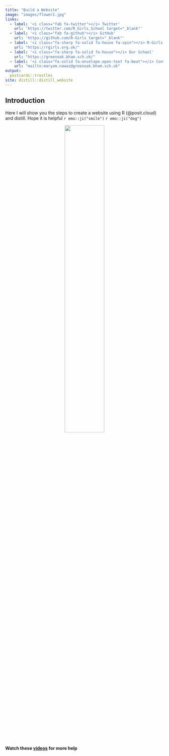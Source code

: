 ```yaml
---
title: "Build a Website"
image: "images/flower2.jpg"
links:
  - label: '<i class="fab fa-twitter"></i> Twitter'
    url: 'https://twitter.com/R_Girls_School target="_blank"'
  - label: '<i class="fab fa-github"></i> GitHub'
    url: 'https://github.com/R-Girls target="_blank"'
  - label: '<i class="fa-sharp fa-solid fa-house fa-spin"></i> R-Girls'
    url: "https://rgirls.org.uk/"
  - label: '<i class="fa-sharp fa-solid fa-house"></i> Our School'
    url: "https://greenoak.bham.sch.uk/"
  - label: '<i class="fa-solid fa-envelope-open-text fa-beat"></i> Contact Us'
    url: "mailto:maryam.nawaz@greenoak.bham.sch.uk"
output:
  postcards::trestles
site: distill::distill_website
---
```

 
## Introduction

Here I will show you the steps to create a website using R (@posit.cloud) and distill. Hope it is helpful `r emo::ji("smile")` `r emo::ji("dog")`

<center>

![](images/cat.jpg){width=50%}

</center>

#### Watch these [videos](https://www.youtube.com/watch?v=NLU05CopNzU1) for more help